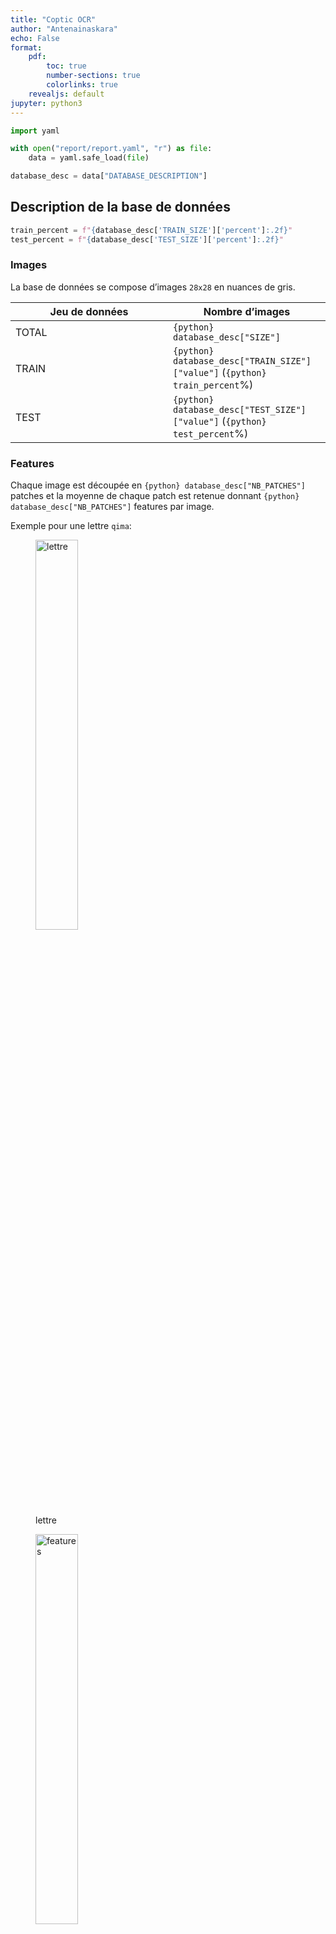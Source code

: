 ```yaml
---
title: "Coptic OCR"
author: "Antenainaskara"
echo: False
format: 
    pdf:
        toc: true
        number-sections: true
        colorlinks: true
    revealjs: default
jupyter: python3
---
```


```python
import yaml

with open("report/report.yaml", "r") as file:
    data = yaml.safe_load(file)

database_desc = data["DATABASE_DESCRIPTION"]
```

## Description de la base de données

```python
train_percent = f"{database_desc['TRAIN_SIZE']['percent']:.2f}"
test_percent = f"{database_desc['TEST_SIZE']['percent']:.2f}"
```

### Images

La base de données se compose d'images `28x28` en nuances de gris.

| Jeu de données | Nombre d'images |
|--|--|
| TOTAL | `{python} database_desc["SIZE"]`
| TRAIN | `{python} database_desc["TRAIN_SIZE"]["value"]` (`{python} train_percent`%)
| TEST | `{python} database_desc["TEST_SIZE"]["value"]` (`{python} test_percent`%)

### Features

Chaque image est découpée en `{python} database_desc["NB_PATCHES"]` patches et la moyenne de chaque patch est retenue donnant `{python} database_desc["NB_PATCHES"]` features par image.

Exemple pour une lettre `qima`:

::: {layout-ncol=2}

![lettre](./Images_Traitees/qima/objet_1_585.png){#fig-letter width=40%}

![features](./export/qima/example_qima.png){#fig-features width=40%}

:::

## Transformation des données